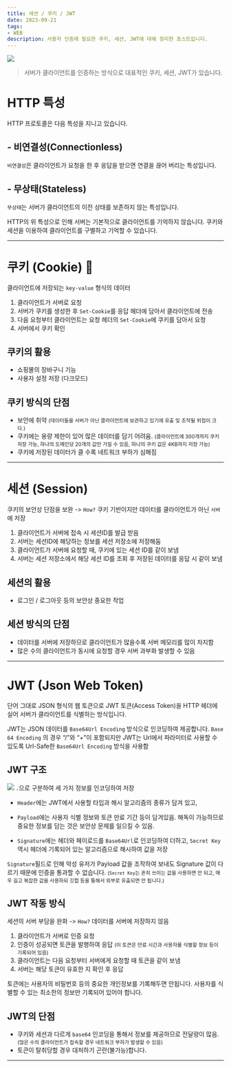 ```yaml
---
title: 세션 / 쿠키 / JWT
date: 2023-09-21
tags:
- WEB
description: 사용자 인증에 필요한 쿠키, 세션, JWT에 대해 정리한 포스트입니다.
---
```


![](/images/thumbnails/jwt.png)

> 서버가 클라이언트를 인증하는 방식으로 대표적인 쿠키, 세션, JWT가 있습니다.

# HTTP 특성

HTTP 프로토콜은 다음 특성을 지니고 있습니다.

## - 비연결성(Connectionless)
`비연결성`은 클라이언트가 요청을 한 후 응답을 받으면 연결을 끊어 버리는 특성입니다.

## - 무상태(Stateless)
`무상태`는 서버가 클라이언트의 이전 상태를 보존하지 않는 특성입니다.

HTTP의 위 특성으로 인해 서버는 기본적으로 클라이언트를 기억하지 않습니다.
쿠키와 세션을 이용하여 클라이언트를 구별하고 기억할 수 있습니다.


***

# 쿠키 (Cookie) 🍪
클라이언트에 저장되는 `key-value` 형식의 데이터
1. 클라이언트가 서버로 요청
2. 서버가 쿠키를 생성한 후 `Set-Cookie`를 응답 헤더에 담아서 클라이언트에 전송
3. 다음 요청부터 클라이언트는 요청 헤더의 `Set-Cookie`에 쿠키를 담아서 요청
4. 서버에서 쿠키 확인

## 쿠키의 활용
- 쇼핑몰의 장바구니 기능
- 사용자 설정 저장 (다크모드)

## 쿠키 방식의 단점
- 보안에 취약 <small>(데이터들을 서버가 아닌 클라이언트에 보관하고 있기에 유출 및 조작될 위험이 크다.)</small>
- 쿠키에는 용량 제한이 있어 많은 데이터를 담기 어려움. <small>(클라이언트에 300개까지 쿠키 저장 가능, 
하나의 도메인당 20개의 값만 가질 수 있음, 하나의 쿠키 값은 4KB까지 저장 가능)</small>
- 쿠키에 저장된 데이터가 클 수록 네트워크 부하가 심해짐

***

# 세션 (Session)

쿠키의 보안상 단점을 보완 -> `How?` 쿠키 기반이지만 데이터를 클라이언트가 아닌 `서버`에 저장

1. 클라이언트가 서버에 접속 시 세션ID를 발급 받음
2. 서버는 세션ID에 해당하는 정보를 세션 저장소에 저장해둠
3. 클라이언트가 서버에 요청할 때, 쿠키에 있는 세션 ID를 같이 보냄
4. 서버는 세션 저장소에서 해당 세션 ID를 조회 후 저장된 데이터를 응답 시 같이 보냄

## 세션의 활용
- 로그인 / 로그아웃 등의 보안상 중요한 작업

## 세션 방식의 단점
- 데이터를 서버에 저장하므로 클라이언트가 많을수록 서버 메모리를 많이 차지함
- 많은 수의 클라이언트가 동시에 요청할 경우 서버 과부화 발생할 수 있음

***

# JWT (Json Web Token)

단어 그대로 JSON 형식의 웹 토큰으로 JWT 토큰(Access Token)을 HTTP 헤더에 실어 서버가 클라이언트를 식별하는 방식입니다.

JWT는 JSON 데이터를 `Base64Url Encoding` 방식으로 인코딩하여 제공합니다.
`Base 64 Encoding` 의 경우 “/”와 “+”이 포함되지만 JWT는 Url에서 파라미터로 사용할 수 있도록 Url-Safe한 `Base64Url Encoding` 방식을 사용함

## JWT 구조
![](/images/9.22/9.22.image1.png)
`.`으로 구분하여 세 가지 정보를 인코딩하여 저장

- `Header`에는 JWT에서 사용할 타입과 해시 알고리즘의 종류가 담겨 있고,

- `Payload`에는 사용자 식별 정보와 토큰 만료 기간 등이 담겨있음. 해독이 가능하므로 중요한 정보를 담는 것은
보안상 문제를 일으킬 수 있음.

- `Signature`에는 헤더와 페이로드를 `Base64Url`로 인코딩하여 더하고, `Secret Key` 역시 헤더에 기록되어 있는
알고리즘으로 해시하여 값을 저장

`Signature`필드로 인해 악성 유저가 Payload 값을 조작하여 보내도 Signature 값이 다르기 때문에 인증을 통과할 수 없습니다.
<small>(`Secret Key`는 흔히 쓰이는 값을 사용하면 안 되고, 매우 길고 복잡한 값을 사용하되 깃헙 등을 통해서 외부로 유출되면 안 됩니다.)</small>

## JWT 작동 방식
세션의 서버 부담을 완화 -> `How?` 데이터를 서버에 저장하지 않음
1. 클라이언트가 서버로 인증 요청
2. 인증이 성공되면 토큰을 발행하여 응답 <small>(이 토큰은 만료 시간과 사용자를 식별할 정보 등이 기록되어 있음)</small>
3. 클라이언트는 다음 요청부터 서버에게 요청할 때 토큰을 같이 보냄
4. 서버는 해당 토큰이 유효한 지 확인 후 응답

토큰에는 사용자의 비밀번호 등의 중요한 개인정보를 기록해두면 안됩니다. 사용자를 식별할 수 있는
최소한의 정보만 기록되어 있어야 합니다.

## JWT의 단점
- 쿠키와 세션과 다르게 `base64` 인코딩을 통해서 정보를 제공하므로 전달량이 많음. <small>(많은 수의 클라이언트가 접속할 경우 네트워크 부하가 발생할 수 있음)</small>
- 토큰이 탈취당할 경우 대처하기 곤란(불가능)합니다.


***
